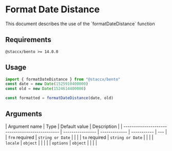 
<Meta title="formatting/Format Date Distance/README" />

# Format Date Distance

<Subtitle>
  This document describes the use of the `formatDateDistance` function
</Subtitle>

## Requirements

`@staccx/bento >= 14.0.0`

## Usage

```js
import { formatDateDistance } from "@staccx/bento"
const date = new Date(1525910400000)
const old = new Date(1524614400000)

const formatted = formatDateDistance(date, old)
```

## Arguments

| Argument name                                   | Type             | Default value | Description |
| ----------------------------------------------- | ---------------- | ------------- | ----------- | --- |
| `frm` <Badge status="positive">required</Badge> | `string or Date` |               |             |
| `to` <Badge status="positive">required</Badge>  | `string or Date` |               |             |
| `locale`                                        | `object`         |               |             |     |
| `options`                                       | `object`         |               |             |     |
